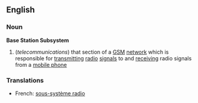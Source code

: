 ==English==
===Noun===
{{wikipedia}}
'''Base Station Subsystem'''
#(''telecommunications'') that section of a [[GSM]] [[network]] which is responsible for [[transmitting]] [[radio]] [[signal]]s to and [[receiving]] radio signals from a [[mobile phone]]
===Translations===
*French: [[sous-système radio]]